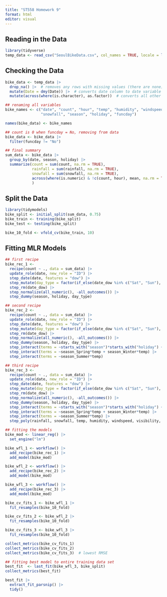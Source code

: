 ```yaml
---
title: "ST558 Homework 9"
format: html
editor: visual
---
```


## Reading in the Data
```r
library(tidyverse)
temp_data <- read_csv("SeoulBikeData.csv", col_names = TRUE, locale = locale(encoding="latin1"))
```

## Checking the Data

```r
bike_data <- temp_data |>
  drop_na() |>  # removes any rows with missing values (there are none)
  mutate(Date = dmy(Date)) |>  # converts date column to date variable
  mutate(across(where(is.character), as.factor))  # converts all other character columns into factors

## renaming all variables
bike_names <- c("date", "count", "hour", "temp", "humidity", "windspeed", "visibility", "dewpoint", "radiation", "rainfall",
                "snowfall", "season", "holiday", "funcday")

names(bike_data) <- bike_names
```

```r
## count is 0 when funcday = No, removing from data
bike_data <- bike_data |>
  filter(funcday != "No")
```

```r
## final summary
sum_data <- bike_data |>
  group_by(date, season, holiday) |>
  summarize(count = sum(count, na.rm = TRUE),
            rainfall = sum(rainfall, na.rm = TRUE),
            snowfall = sum(snowfall, na.rm = TRUE),
            across(where(is.numeric) & !c(count, hour), mean, na.rm = TRUE)
            )
```

## Split the Data
```r
library(tidymodels)
bike_split <- initial_split(sum_data, 0.75)
bike_train <- training(bike_split)
bike_test <- testing(bike_split)
```

```r
bike_10_fold <- vfold_cv(bike_train, 10)
```

## Fitting MLR Models
```r
## first recipe
bike_rec_1 <- 
  recipe(count ~ ., data = sum_data) |>
  update_role(date, new_role = "ID") |>
  step_date(date, features = "dow") |>
  step_mutate(day_type = factor(if_else(date_dow %in% c("Sat", "Sun"), "weekend", "weekday"))) |>
  step_rm(date_dow) |>
  step_normalize(all_numeric(), -all_outcomes()) |>
  step_dummy(season, holiday, day_type)
```

```r
## second recipe
bike_rec_2 <- 
  recipe(count ~ ., data = sum_data) |>
  update_role(date, new_role = "ID") |>
  step_date(date, features = "dow") |>
  step_mutate(day_type = factor(if_else(date_dow %in% c("Sat", "Sun"), "weekend", "weekday"))) |>
  step_rm(date_dow) |>
  step_normalize(all_numeric(), -all_outcomes()) |>
  step_dummy(season, holiday, day_type) |>
  step_interact(terms = ~starts_with("season")*starts_with("holiday") + temp*rainfall) |>
  step_interact(terms = ~season_Spring*temp + season_Winter*temp) |>
  step_interact(terms = ~season_Summer*temp)
```

```r
## third recipe
bike_rec_3 <- 
  recipe(count ~ ., data = sum_data) |>
  update_role(date, new_role = "ID") |>
  step_date(date, features = "dow") |>
  step_mutate(day_type = factor(if_else(date_dow %in% c("Sat", "Sun"), "weekend", "weekday"))) |>
  step_rm(date_dow) |>
  step_normalize(all_numeric(), -all_outcomes()) |>
  step_dummy(season, holiday, day_type) |>
  step_interact(terms = ~starts_with("season")*starts_with("holiday") + temp*rainfall) |>
  step_interact(terms = ~season_Spring*temp + season_Winter*temp) |>
  step_interact(terms = ~season_Summer*temp) |>
  step_poly(rainfall, snowfall, temp, humidity, windspeed, visibility, dewpoint, radiation, degree = 2)
```

```r
## fitting the models
bike_mod <- linear_reg() |>
  set_engine("lm")

bike_wfl_1 <- workflow() |>
  add_recipe(bike_rec_1) |>
  add_model(bike_mod)

bike_wfl_2 <- workflow() |>
  add_recipe(bike_rec_2) |>
  add_model(bike_mod)

bike_wfl_3 <- workflow() |>
  add_recipe(bike_rec_3) |>
  add_model(bike_mod)
```

```r
bike_cv_fits_1 <- bike_wfl_1 |>
  fit_resamples(bike_10_fold)

bike_cv_fits_2 <- bike_wfl_2 |>
  fit_resamples(bike_10_fold)

bike_cv_fits_3 <- bike_wfl_3 |>
  fit_resamples(bike_10_fold)

collect_metrics(bike_cv_fits_1)
collect_metrics(bike_cv_fits_2)
collect_metrics(bike_cv_fits_3)  # lowest RMSE
```

```r
## fitting best model to entire training data set
best_fit  <- last_fit(bike_wfl_3, bike_split)
collect_metrics(best_fit)

best_fit |>
  extract_fit_parsnip() |>
  tidy()
```

